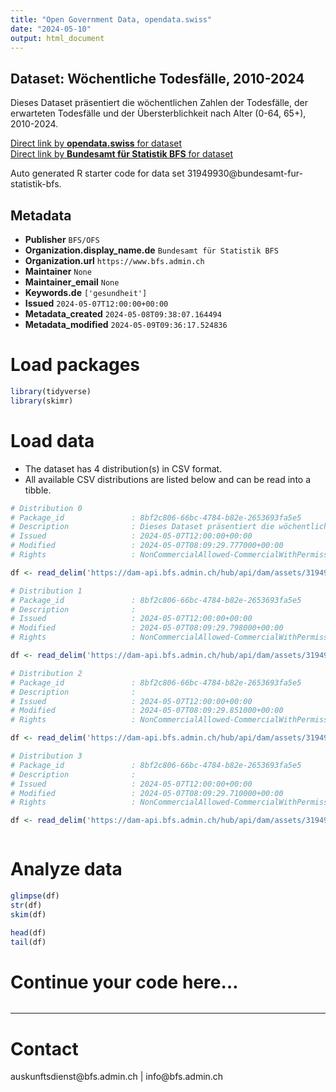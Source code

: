 ```yaml
---
title: "Open Government Data, opendata.swiss"
date: "2024-05-10"
output: html_document
---
```


## Dataset: Wöchentliche Todesfälle, 2010-2024

Dieses Dataset präsentiert die wöchentlichen Zahlen der Todesfälle, der erwarteten Todesfälle und der Übersterblichkeit nach Alter (0-64, 65+), 2010-2024.

[Direct link by **opendata.swiss** for dataset](https://opendata.swiss/de/dataset/wochentliche-todesfalle-2010-2024)<br>
[Direct link by **Bundesamt für Statistik BFS** for dataset](https://www.bfs.admin.ch/asset/de/ts-d-14.03.04.03-wr)

Auto generated R starter code for data set 31949930@bundesamt-fur-statistik-bfs.

## Metadata

- **Publisher** `BFS/OFS`
- **Organization.display_name.de** `Bundesamt für Statistik BFS`
- **Organization.url** `https://www.bfs.admin.ch`
- **Maintainer** `None`
- **Maintainer_email** `None`
- **Keywords.de** `['gesundheit']`
- **Issued** `2024-05-07T12:00:00+00:00`
- **Metadata_created** `2024-05-08T09:38:07.164494`
- **Metadata_modified** `2024-05-09T09:36:17.524836`


# Load packages

```r

library(tidyverse)
library(skimr)

```

# Load data

-   The dataset has 4 distribution(s) in CSV format.
-   All available CSV distributions are listed below and can be read into a tibble.

```r

# Distribution 0
# Package_id               : 8bf2c806-66bc-4784-b82e-2653693fa5e5
# Description              : Dieses Dataset präsentiert die wöchentlichen Zahlen der Todesfälle, der erwarteten Todesfälle und der Übersterblichkeit nach Alter (0-64, 65+), 2010-2024.
# Issued                   : 2024-05-07T12:00:00+00:00
# Modified                 : 2024-05-07T08:09:29.777000+00:00
# Rights                   : NonCommercialAllowed-CommercialWithPermission-ReferenceRequired

df <- read_delim('https://dam-api.bfs.admin.ch/hub/api/dam/assets/31949944/master')

# Distribution 1
# Package_id               : 8bf2c806-66bc-4784-b82e-2653693fa5e5
# Description              : 
# Issued                   : 2024-05-07T12:00:00+00:00
# Modified                 : 2024-05-07T08:09:29.798000+00:00
# Rights                   : NonCommercialAllowed-CommercialWithPermission-ReferenceRequired

df <- read_delim('https://dam-api.bfs.admin.ch/hub/api/dam/assets/31949940/master')

# Distribution 2
# Package_id               : 8bf2c806-66bc-4784-b82e-2653693fa5e5
# Description              : 
# Issued                   : 2024-05-07T12:00:00+00:00
# Modified                 : 2024-05-07T08:09:29.851000+00:00
# Rights                   : NonCommercialAllowed-CommercialWithPermission-ReferenceRequired

df <- read_delim('https://dam-api.bfs.admin.ch/hub/api/dam/assets/31949949/master')

# Distribution 3
# Package_id               : 8bf2c806-66bc-4784-b82e-2653693fa5e5
# Description              : 
# Issued                   : 2024-05-07T12:00:00+00:00
# Modified                 : 2024-05-07T08:09:29.710000+00:00
# Rights                   : NonCommercialAllowed-CommercialWithPermission-ReferenceRequired

df <- read_delim('https://dam-api.bfs.admin.ch/hub/api/dam/assets/31949954/master')



```

# Analyze data

```r

glimpse(df)
str(df)
skim(df)

head(df)
tail(df)

```

# Continue your code here...

```r

```

------------------------------------------------------------------------

# Contact

auskunftsdienst@bfs.admin.ch | info@bfs.admin.ch
